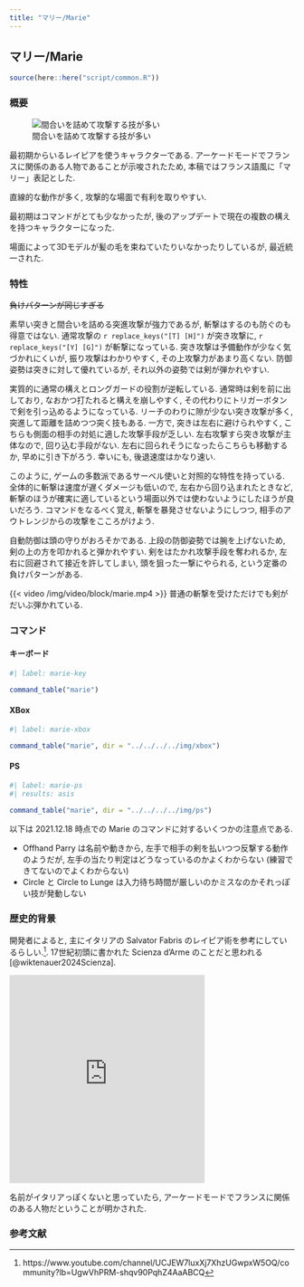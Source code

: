 ```yaml
---
title: "マリー/Marie"
---
```


## マリー/Marie {#sec-Marie}

```r
source(here::here("script/common.R"))
```


### 概要 {-}

![間合いを詰めて攻撃する技が多い](/img/marie.jpg)

最初期からいるレイピアを使うキャラクターである. アーケードモードでフランスに関係のある人物であることが示唆されたため, 本稿ではフランス語風に「マリー」表記とした.

直線的な動作が多く, 攻撃的な場面で有利を取りやすい.

最初期はコマンドがとても少なかったが, 後のアップデートで現在の複数の構えを持つキャラクターになった.

場面によって3Dモデルが髪の毛を束ねていたりいなかったりしているが, 最近統一された.


### 特性 {-}

~~負けパターンが同じすぎる~~

素早い突きと間合いを詰める突進攻撃が強力であるが, 斬撃はするのも防ぐのも得意ではない. 通常攻撃の `r replace_keys("[T] [H]")` が突き攻撃に, `r replace_keys("[Y] [G]")` が斬撃になっている. 突き攻撃は予備動作が少なく気づかれにくいが, 振り攻撃はわかりやすく, その上攻撃力があまり高くない. 防御姿勢は突きに対して優れているが, それ以外の姿勢では剣が弾かれやすい.

実質的に通常の構えとロングガードの役割が逆転している. 通常時は剣を前に出しており, なおかつ打たれると構えを崩しやすく, その代わりにトリガーボタンで剣を引っ込めるようになっている. リーチのわりに隙が少ない突き攻撃が多く, 突進して距離を詰めつつ突く技もある. 一方で, 突きは左右に避けられやすく, こちらも側面の相手の対処に適した攻撃手段が乏しい. 左右攻撃すら突き攻撃が主体なので, 回り込む手段がない. 左右に回られそうになったらこちらも移動するか, 早めに引き下がろう. 幸いにも, 後退速度はかなり速い.

このように, ゲームの多数派であるサーベル使いと対照的な特性を持っている. 全体的に斬撃は速度が遅くダメージも低いので, 左右から回り込まれたときなど, 斬撃のほうが確実に適しているという場面以外では使わないようにしたほうが良いだろう. コマンドをなるべく覚え, 斬撃を暴発させないようにしつつ, 相手のアウトレンジからの攻撃をこころがけよう.

自動防御は頭の守りがおろそかである. 上段の防御姿勢では腕を上げないため, 剣の上の方を叩かれると弾かれやすい. 剣をはたかれ攻撃手段を奪われるか, 左右に回避されて接近を許してしまい, 頭を狙った一撃にやられる, という定番の負けパターンがある.

{{< video /img/video/block/marie.mp4 >}}
普通の斬撃を受けただけでも剣がだいぶ弾かれている.


### コマンド {-}

:::{.panel-tabset}

#### キーボード

```r
#| label: marie-key

command_table("marie")
```

#### XBox

```r
#| label: marie-xbox

command_table("marie", dir = "../../../../img/xbox")
```

#### PS

```r
#| label: marie-ps
#| results: asis

command_table("marie", dir = "../../../../img/ps")
```

:::


以下は 2021.12.18 時点での Marie のコマンドに対するいくつかの注意点である.

* Offhand Parry は名前や動きから, 左手で相手の剣を払いつつ反撃する動作のようだが, 左手の当たり判定はどうなっているのかよくわからない (練習できてないのでよくわからない)
* Circle と Circle to Lunge は入力待ち時間が厳しいのかミスなのかそれっぽい技が発動しない


### 歴史的背景 {-}

開発者によると, 主にイタリアの Salvator Fabris のレイピア術を参考にしているらしい.^[https://www.youtube.com/channel/UCJEW7luxXj7XhzUGwpxW5OQ/community?lb=UgwVhPRM-shqv90PqhZ4AaABCQ]. 17世紀初頭に書かれた Scienza d'Arme のことだと思われる[@wiktenauer2024Scienza].

<iframe src="https://assets.pinterest.com/ext/embed.html?id=1144125480308815366" height="368" width="345" frameborder="0" scrolling="no" ></iframe>

名前がイタリアっぽくないと思っていたら, アーケードモードでフランスに関係のある人物だということが明かされた.


### 参考文献

::: {#refs}
:::
